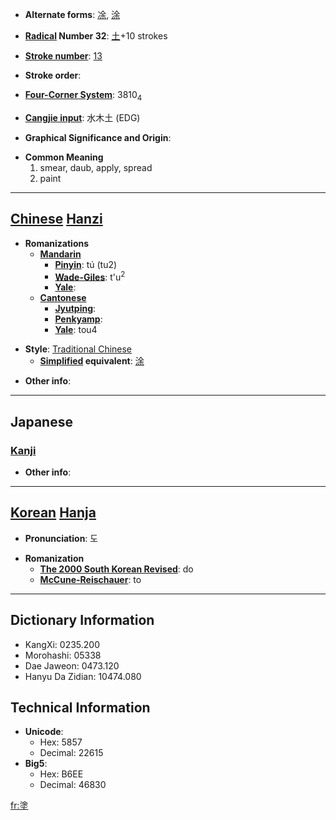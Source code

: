 * '''Alternate forms''': [[凃]], [[涂]]

* '''[[Wiktionary:Chinese radical index| Radical]] Number 32''': [[Wiktionary:Chinese radical index 土|土]]+10 strokes

* '''[[Wiktionary:Chinese total strokes index|Stroke number]]''': [[Wiktionary:Chinese total strokes index 13|13]]

* '''Stroke order''': 

* '''[[Wiktionary:Chinese four corner index|Four-Corner System]]''': 3810<sub>4</sub>

* '''[[Wiktionary:Chinese Cangjie index|Cangjie input]]''': 水木土 (EDG)

* '''Graphical Significance and Origin''': 

* '''Common Meaning'''
*#smear, daub, apply, spread
*# paint


----

== [[Chinese]] [[Hanzi]] ==

* '''Romanizations'''
** '''[[Mandarin]]'''
*** '''[[Pinyin]]''': tú (tu2)
*** '''[[Wade-Giles]]''': t'u<sup>2</sup>
*** '''[[Yale]]''': 
** '''[[Cantonese]]'''
*** '''[[Jyutping]]''':
*** '''[[Penkyamp]]''': 
*** '''[[Yale]]''': tou4

* '''Style''': [[Traditional Chinese]] 
** '''[[Simplified Chinese|Simplified]] equivalent''': [[涂]]

* '''Other info''': 

----

==Japanese==
===[[Kanji]]===
{{kanji|on readings=[[と]] (to)
|kun readings=[[ぬる]] (nuru), [[どろ]] (doro), [[まみれる]] (mamireru)
}}

* '''Other info''':  

----

== [[Korean]] [[Hanja]] ==

* '''Pronunciation''': 도

* '''Romanization'''
** '''[[The 2000 South Korean Revised Romanization|The 2000 South Korean Revised]]''': do
** '''[[McCune-Reischauer]]''': to

----

== Dictionary Information ==

* KangXi: 0235.200
* Morohashi: 05338
* Dae Jaweon: 0473.120
* Hanyu Da Zidian: 10474.080

== Technical Information ==

* '''Unicode''':
** Hex: 5857
** Decimal: 22615
* '''Big5''':
** Hex: B6EE
** Decimal: 46830

[[fr:塗]]